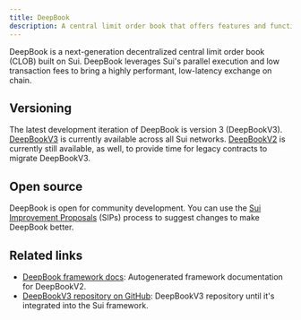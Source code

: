 ```yaml
---
title: DeepBook
description: A central limit order book that offers features and functionality for marketplaces on Sui. Token exchanges leveraging the layer can feature transparency, a full range of trading options, and customer privacy.
---
```



DeepBook is a next-generation decentralized central limit order book (CLOB) built on Sui. DeepBook leverages Sui's parallel execution and low transaction fees to bring a highly performant, low-latency exchange on chain. 

## Versioning

The latest development iteration of DeepBook is version 3 (DeepBookV3). [DeepBookV3](./deepbookv3.mdx) is currently available across all Sui networks. [DeepBookV2](./deepbookv2.mdx) is currently still available, as well, to provide time for legacy contracts to migrate DeepBookV3. 

<DocCardList/>

## Open source

DeepBook is open for community development. You can use the [Sui Improvement Proposals](https://github.com/sui-foundation/sips?ref=blog.sui.io) (SIPs) process to suggest changes to make DeepBook better.

## Related links

- <a href="/references/framework/deepbook" data-no-link-check>DeepBook framework docs</a>: Autogenerated framework documentation for DeepBookV2.
- [DeepBookV3 repository on GitHub](https://github.com/MystenLabs/deepbookv3): DeepBookV3 repository until it's integrated into the Sui framework.  
